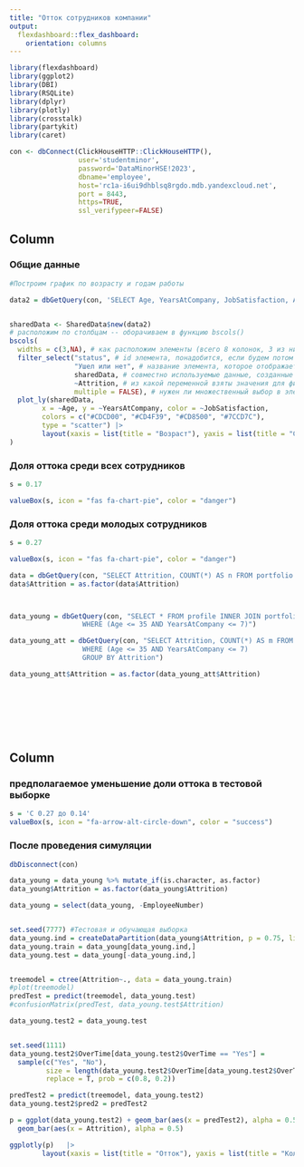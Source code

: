 ```yaml
---
title: "Отток сотрудников компании"
output: 
  flexdashboard::flex_dashboard:
    orientation: columns
---
```

 
```r
library(flexdashboard)
library(ggplot2)
library(DBI)
library(RSQLite)
library(dplyr)
library(plotly)
library(crosstalk)
library(partykit)
library(caret)

con <- dbConnect(ClickHouseHTTP::ClickHouseHTTP(), 
                 user='studentminor', 
                 password='DataMinorHSE!2023', 
                 dbname='employee', 
                 host='rc1a-i6ui9dhblsq8rgdo.mdb.yandexcloud.net',
                 port = 8443,
                 https=TRUE,
                 ssl_verifypeer=FALSE)
```


 
Column {data-width=500}
-----------------------------------------------------------------------

### Общие данные

```r
#Построим график по возрасту и годам работы

data2 = dbGetQuery(con, 'SELECT Age, YearsAtCompany, JobSatisfaction, Attrition FROM profile INNER JOIN portfolio ON profile.EmployeeNumber = portfolio.EmployeeNumber')


sharedData <- SharedData$new(data2)
# расположим по столбцам -- оборачиваем в функцию bscols()
bscols(
  widths = c(3,NA), # как расположим элементы (всего 8 колонок, 3 из них занимает фильтр)
  filter_select("status", # id элемента, понадобится, если будем потом к нему обращаться
                "Ушел или нет", # название элемента, которое отображается в интерфейсе
                sharedData, # совместно используемые данные, созданные выше
                ~Attrition, # из какой переменной взяты значения для фильтра
                multiple = FALSE), # нужен ли множественный выбор в элементе
  plot_ly(sharedData, 
        x = ~Age, y = ~YearsAtCompany, color = ~JobSatisfaction,
        colors = c("#CDCD00", "#CD4F39", "#CD8500", "#7CCD7C"),
        type = "scatter") |>
        layout(xaxis = list(title = "Возраст"), yaxis = list(title = "Стаж в компании"))
)


```


### Доля оттока среди всех сотрудников

```r
s = 0.17

valueBox(s, icon = "fas fa-chart-pie", color = "danger")
```


### Доля оттока среди молодых сотрудников

```r
s = 0.27

valueBox(s, icon = "fas fa-chart-pie", color = "danger")

data = dbGetQuery(con, "SELECT Attrition, COUNT(*) AS n FROM portfolio GROUP BY Attrition")
data$Attrition = as.factor(data$Attrition)



data_young = dbGetQuery(con, "SELECT * FROM profile INNER JOIN portfolio ON profile.EmployeeNumber = portfolio.EmployeeNumber
                  WHERE (Age <= 35 AND YearsAtCompany <= 7)")

data_young_att = dbGetQuery(con, "SELECT Attrition, COUNT(*) AS m FROM profile INNER JOIN portfolio ON profile.EmployeeNumber = portfolio.EmployeeNumber
                  WHERE (Age <= 35 AND YearsAtCompany <= 7)
                  GROUP BY Attrition")

data_young_att$Attrition = as.factor(data_young_att$Attrition)









```


Column {data-width=300}
-----------------------------------------------------------------------


### предполагаемое уменьшение доли оттока в тестовой выборке

```r

s = 'С 0.27 до 0.14'
valueBox(s, icon = "fa-arrow-alt-circle-down", color = "success")

```




### После проведения симуляции

```r

dbDisconnect(con)

data_young = data_young %>% mutate_if(is.character, as.factor)
data_young$Attrition = as.factor(data_young$Attrition)

data_young = select(data_young, -EmployeeNumber)


set.seed(7777) #Тестовая и обучающая выборка
data_young.ind = createDataPartition(data_young$Attrition, p = 0.75, list = F, times = 1)
data_young.train = data_young[data_young.ind,]
data_young.test = data_young[-data_young.ind,]


treemodel = ctree(Attrition~., data = data_young.train)
#plot(treemodel)
predTest = predict(treemodel, data_young.test)
#confusionMatrix(predTest, data_young.test$Attrition)

data_young.test2 = data_young.test


set.seed(1111)
data_young.test2$OverTime[data_young.test2$OverTime == "Yes"] = 
  sample(c("Yes", "No"), 
         size = length(data_young.test2$OverTime[data_young.test2$OverTime == "Yes"]),
         replace = T, prob = c(0.8, 0.2))

predTest2 = predict(treemodel, data_young.test2)
data_young.test2$pred2 = predTest2

p = ggplot(data_young.test2) + geom_bar(aes(x = predTest2), alpha = 0.5, fill = "red") +
  geom_bar(aes(x = Attrition), alpha = 0.5) 

ggplotly(p)   |>
        layout(xaxis = list(title = "Отток"), yaxis = list(title = "Количество"))



```
